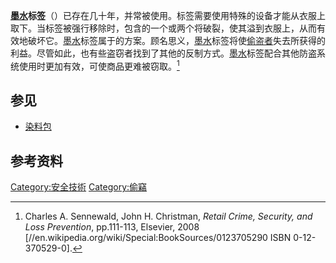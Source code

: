 '''[[墨水|墨水]]标签'''（{{lang-en|'''Ink tags'''}}）已存在几十年，并常被{{tsl|en|Clothing retailer|服装零售商}}使用。标签需要使用特殊的设备才能从衣服上取下。当标签被强行移除时，包含{{tsl|en|permanent ink|永久性墨水}}的一个或两个{{tsl|en|Vial|小瓶}}将破裂，使其溢到衣服上，从而有效地破坏它。[[墨水|墨水]]标签属于{{tsl|en|benefit denial|消除受益}}的{{tsl|en|Loss prevention|损失预防}}方案。顾名思义，[[墨水|墨水]]标签将使[[店舖盜竊|偷盗者]]失去所获得的利益。尽管如此，也有些盗窃者找到了其他的反制方式。[[墨水|墨水]]标签配合其他防盗系统使用时更加有效，可使商品更难被窃取。<ref>Charles A. Sennewald, John H. Christman, ''Retail Crime, Security, and Loss Prevention'', pp.111-113, Elsevier, 2008 [//en.wikipedia.org/wiki/Special:BookSources/0123705290 ISBN 0-12-370529-0].</ref>

== 参见 ==
* [[染料包|染料包]]

== 参考资料 ==
{{reflist}}

{{小作品}}
[[Category:安全技術|Category:安全技術]]
[[Category:偷竊|Category:偷竊]]